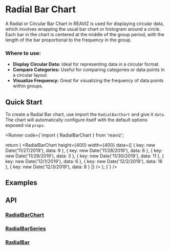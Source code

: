 
<Meta of={RadialBarChartStory} />

# Radial Bar Chart

A Radial or Circular Bar Chart in REAVIZ is used for displaying circular data, which involves wrapping the usual bar chart or histogram around a circle.
Each bar in the chart is centered at the middle of the group period, with the length of the bar proportional to the frequency in the group.

### Where to use:

- **Display Circular Data:** Ideal for representing data in a circular format.
- **Compare Categories:** Useful for comparing categories or data points in a circular layout.
- **Visualize Frequency:** Great for visualizing the frequency of data points within groups.

## Quick Start
To create a Radial Bar chart, use import the `RadialBarChart` and give it `data`. The chart
will automatically configure itself with the default options exposed via `props`.

<Runner code={`import { RadialBarChart } from 'reaviz';

  return (
    <RadialBarChart
      height={400}
      width={400}
      data={[
        { key: new Date('11/27/2019'), data: 9 },
        { key: new Date('11/28/2019'), data: 6 },
        { key: new Date('11/29/2019'), data: 3 },
        { key: new Date('11/30/2019'), data: 11 },
        { key: new Date('12/1/2019'), data: 6 },
        { key: new Date('12/2/2019'), data: 16 },
        { key: new Date('12/3/2019'), data: 8 }
      ]}
    />
  );
}`}
/>

## Examples
<ToggleCanvas of={RadialBarChartStory.Simple} storybook="charts-bar-chart-radial--simple" />

## API
### [RadialBarChart](https://github.com/reaviz/reaviz/blob/master/src/RadialAreaChart/RadialAreaChart.tsx)
<PropsTable name="RadialBarChart" />

### [RadialBarSeries](https://github.com/reaviz/reaviz/blob/master/src/RadialAreaChart/RadialBarSeries/RadialBarSeries.tsx)
<PropsTable name="RadialBarSeries" />

### [RadialBar](https://github.com/reaviz/reaviz/blob/master/src/RadialAreaChart/RadialBarSeries/RadialBar.tsx)
<PropsTable name="RadialBar" />
